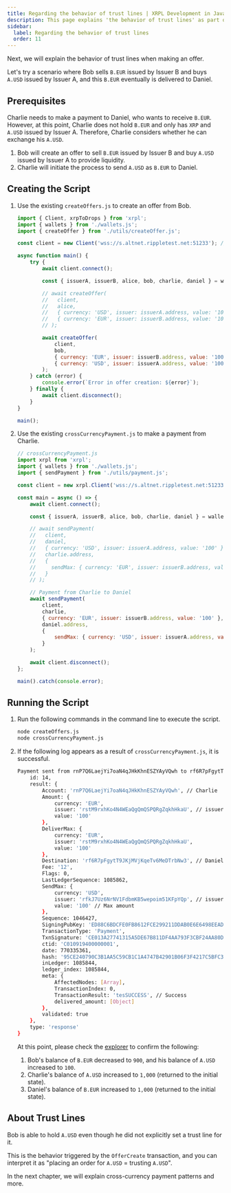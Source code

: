 ```yaml
---
title: Regarding the behavior of trust lines | XRPL Development in JavaScript - Level 3
description: This page explains 'the behavior of trust lines' as part of a three-part series on XRPL development in JavaScript.
sidebar:
  label: Regarding the behavior of trust lines
  order: 11
---
```



Next, we will explain the behavior of trust lines when making an offer.

Let's try a scenario where Bob sells `B.EUR` issued by Issuer B and buys `A.USD` issued by Issuer A, and this `B.EUR` eventually is delivered to Daniel.

## Prerequisites

Charlie needs to make a payment to Daniel, who wants to receive `B.EUR`. However, at this point, Charlie does not hold `B.EUR` and only has `XRP` and `A.USD` issued by Issuer A. Therefore, Charlie considers whether he can exchange his `A.USD`.

1. Bob will create an offer to sell `B.EUR` issued by Issuer B and buy `A.USD` issued by Issuer A to provide liquidity.
2. Charlie will initiate the process to send `A.USD` as `B.EUR` to Daniel.

## Creating the Script

<Steps>

1. Use the existing `createOffers.js` to create an offer from Bob.

    ```javascript
    import { Client, xrpToDrops } from 'xrpl';
    import { wallets } from './wallets.js';
    import { createOffer } from './utils/createOffer.js';

    const client = new Client('wss://s.altnet.rippletest.net:51233'); // Using Testnet

    async function main() {
        try {
            await client.connect();

            const { issuerA, issuerB, alice, bob, charlie, daniel } = wallets;

            // await createOffer(
            //   client,
            //   alice,
            //   { currency: 'USD', issuer: issuerA.address, value: '100' },
            //   { currency: 'EUR', issuer: issuerB.address, value: '100' }
            // );

            await createOffer(
                client,
                bob,
                { currency: 'EUR', issuer: issuerB.address, value: '100' },
                { currency: 'USD', issuer: issuerA.address, value: '100' }
            );
        } catch (error) {
            console.error(`Error in offer creation: ${error}`);
        } finally {
            await client.disconnect();
        }
    }

    main();
    ```

2. Use the existing `crossCurrencyPayment.js` to make a payment from Charlie.

    ```javascript
    // crossCurrencyPayment.js
    import xrpl from 'xrpl';
    import { wallets } from './wallets.js';
    import { sendPayment } from './utils/payment.js';

    const client = new xrpl.Client('wss://s.altnet.rippletest.net:51233');

    const main = async () => {
        await client.connect();

        const { issuerA, issuerB, alice, bob, charlie, daniel } = wallets;

        // await sendPayment(
        //   client,
        //   daniel,
        //   { currency: 'USD', issuer: issuerA.address, value: '100' }, // Currency Charlie wants to receive: A.USD
        //   charlie.address,
        //   {
        //     sendMax: { currency: 'EUR', issuer: issuerB.address, value: '100' }, // Currency Daniel wants to pay: B.EUR
        //   }
        // );

        // Payment from Charlie to Daniel
        await sendPayment(
            client,
            charlie,
            { currency: 'EUR', issuer: issuerB.address, value: '100' }, // Currency Daniel wants to receive: B.EUR
            daniel.address,
            {
                sendMax: { currency: 'USD', issuer: issuerA.address, value: '100' }, // Currency Charlie wants to pay: A.USD
            }
        );

        await client.disconnect();
    };

    main().catch(console.error);
    ```
</Steps>


## Running the Script

<Steps>

1. Run the following commands in the command line to execute the script.

    ```bash
    node createOffers.js
    node crossCurrencyPayment.js
    ```

2. If the following log appears as a result of `crossCurrencyPayment.js`, it is successful.
    ```bash
    Payment sent from rnP7Q6LaejYi7oaN4qJHkKhnESZYAyVQwh to rf6R7pFgytT9JKjMVjKqeTv6MeDTrbNw3: {
        id: 14,
        result: {
            Account: 'rnP7Q6LaejYi7oaN4qJHkKhnESZYAyVQwh', // Charlie
            Amount: {
                currency: 'EUR',
                issuer: 'rstM9rxhKo4N4WEaQgQmQSPQRgZqkhHkaU', // issuerB
                value: '100'
            },
            DeliverMax: {
                currency: 'EUR',
                issuer: 'rstM9rxhKo4N4WEaQgQmQSPQRgZqkhHkaU',
                value: '100'
            },
            Destination: 'rf6R7pFgytT9JKjMVjKqeTv6MeDTrbNw3', // Daniel
            Fee: '12',
            Flags: 0,
            LastLedgerSequence: 1085862,
            SendMax: {
                currency: 'USD',
                issuer: 'rfkJ7Uz6NrNV1FdbmKB5wepoim51KFpYQp', // issuerA
                value: '100' // Max amount
            },
            Sequence: 1046427,
            SigningPubKey: 'ED88C6BDCFE0FB8612FCE299211DDAB0E6E6498EEAD14D07673D7C2C0778361766',
            TransactionType: 'Payment',
            TxnSignature: 'CE013A27741315A5DE67B811DF4AA793F3CBF24AA80D0EED9A1148B790A6A9713B1DE457BF3F3EECC5C155A8CA81D9536F7C151239DF6BEBA13BFCA057255E02',
            ctid: 'C010919400000001',
            date: 770335361,
            hash: '95CE240790C3B1AA5C59CB1C1A4747B42901B06F3F4217C5BFC3E4F07D372E07',
            inLedger: 1085844,
            ledger_index: 1085844,
            meta: {
                AffectedNodes: [Array],
                TransactionIndex: 0,
                TransactionResult: 'tesSUCCESS', // Success
                delivered_amount: [Object]
            },
            validated: true
        },
        type: 'response'
    }
    ```

    At this point, please check the [explorer](https://test.bithomp.com/explorer/) to confirm the following:

    1. Bob's balance of `B.EUR` decreased to `900`, and his balance of `A.USD` increased to `100`.
    2. Charlie's balance of `A.USD` increased to `1,000` (returned to the initial state).
    3. Daniel's balance of `B.EUR` increased to `1,000` (returned to the initial state).

</Steps>

## About Trust Lines

Bob is able to hold `A.USD` even though he did not explicitly set a trust line for it.

This is the behavior triggered by the `OfferCreate` transaction, and you can interpret it as "placing an order for `A.USD` = trusting `A.USD`".

In the next chapter, we will explain cross-currency payment patterns and more.
